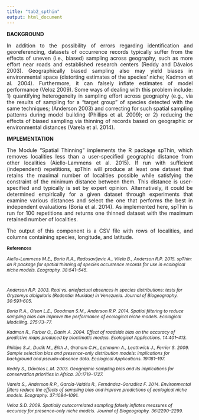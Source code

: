 ```yaml
---
title: "tab2_spthin"
output: html_document
---
```

**BACKGROUND**
<p align="justify">
In addition to the possibility of errors regarding identification and georeferencing, datasets of occurrence records typically suffer from the effects of uneven (i.e., biased) sampling across geography, such as more effort near roads and established research centers (Reddy and Dávalos 2003). Geographically biased sampling also may yield biases in environmental space (distorting estimates of the species’ niche; Kadmon et al. 2004). Furthermore, it can falsely inflate estimates of model performance (Veloz 2009). Some ways of dealing with this problem include: 1) quantifying heterogeneity in sampling effort across geography (e.g., via the results of sampling for a “target group” of species detected with the same techniques; (Anderson 2003) and correcting for such spatial sampling patterns during model building (Phillips et al. 2009); or 2) reducing the effects of biased sampling via thinning of records based on geographic or environmental distances (Varela et al. 2014).  
</p>
**IMPLEMENTATION**
<p align="justify">
The Module “Spatial Thinning” implements the R package spThin, which removes localities less than a user-specified geographic distance from other localities (Aiello-Lammens et al. 2015). If run with sufficient (independent) repetitions, spThin will produce at least one dataset that retains the maximal number of localities possible while satisfying the constraint of the minimum distance between them. This distance is user-specified and typically is set by expert opinion. Alternatively, it could be determined empirically for a given dataset through experiments that examine various distances and select the one that performs the best in independent evaluations (Boria et al. 2014). As implemented here, spThin is run for 100 repetitions and returns one thinned dataset with the maximum retained number of localities.  
</p>
<p align="justify">
The output of this component is a CSV file with rows of localities, and columns containing species,
longitude, and latitude.
</p>

<p align="justify">
<div style="font-size:9pt;font-weight:bold">References</div><p>
<div style="font-size:9pt;font-style:italic">
Aiello-Lammens M.E., Boria R.A., Radosavljevic A., Vilela B., Anderson R.P. 2015. spThin: an R package for spatial thinning of species occurrence records for use in ecological niche models. Ecography. 38:541–545.<p><br>

Anderson R.P. 2003. Real vs. artefactual absences in species distributions: tests for Oryzomys albigularis (Rodentia: Muridae) in Venezuela. Journal of Biogeography. 30:591–605.<p>

Boria R.A., Olson L.E., Goodman S.M., Anderson R.P. 2014. Spatial filtering to reduce sampling bias can improve the performance of ecological niche models. Ecological Modelling. 275:73–77.<p>

Kadmon R., Farber O., Danin A. 2004. Effect of roadside bias on the accuracy of predictive maps produced by bioclimatic models. Ecological Applications. 14:401–413.<p>

Phillips S.J., Dudík M., Elith J., Graham C.H., Lehmann A., Leathwick J., Ferrier S. 2009. Sample selection bias and presence-only distribution models: implications for background and pseudo-absence data. Ecological Applications. 19:181–197.<p>

Reddy S., Dávalos L.M. 2003. Geographic sampling bias and its implications for conservation priorities in Africa. 30:1719–1727.<p>

Varela S., Anderson R.P., García-Valdés R., Fernández-González F. 2014. Environmental filters reduce the effects of sampling bias and improve predictions of ecological niche models. Ecography. 37:1084–1091.<p>

Veloz S.D. 2009. Spatially autocorrelated sampling falsely inflates measures of accuracy for presence-only niche models. Journal of Biogeography. 36:2290–2299.<p>
</div>
